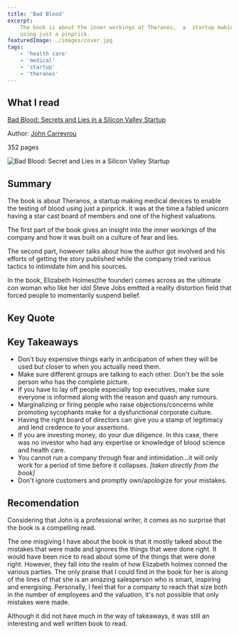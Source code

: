 ```yaml
---
title: 'Bad Blood'
excerpt:
    The book is about the inner workings at Theranos,  a  startup making medical devices to enable the testing of blood
    using just a pinprick.
featuredImage: ./images/cover.jpg
tags:
    - 'health care'
    - 'medical'
    - 'startup'
    - 'theranos'
---
```


## What I read

[Bad Blood: Secrets and Lies in a Silicon Valley Startup](https://www.amazon.com/Bad-Blood-Secrets-Silicon-Startup/dp/152473165X)

Author: [John Carreyrou](https://en.wikipedia.org/wiki/John_Carreyrou)

352 pages

![Bad Blood: Secret and Lies in a Silicon Valley Startup](./images/cover.jpg)

## Summary

The book is about Theranos, a startup making medical devices to enable the testing of blood using just a pinprick. It
was at the time a fabled unicorn having a star cast board of members and one of the highest valuations.

The first part of the book gives an insight into the inner workings of the company and how it was built on a culture of
fear and lies.

The second part, however talks about how the author got involved and his efforts of getting the story published while
the company tried various tactics to intimidate him and his sources.

In the book, Elizabeth Holmes(the founder) comes across as the ultimate con woman who like her idol Steve Jobs emitted a
reality distortion field that forced people to momentarily suspend belief.

## Key Quote

<Quote
    quote="
    This is what happens when you work to change things. First they think you're crazy, then they fight you, and then all of a sudden you change the world."
    author="Elizabeth Holmes"
/>

## Key Takeaways

-   Don't buy expensive things early in anticipation of when they will be used but closer to when you actually need
    them.
-   Make sure different groups are talking to each other. Don't be the sole person who has the complete picture.
-   If you have to lay off people especially top executives, make sure everyone is informed along with the reason and
    quash any rumours.
-   Marginalizing or firing people who raise objections/concerns while promoting sycophants make for a dysfunctional
    corporate culture.
-   Having the right board of directors can give you a stamp of legitimacy and lend credence to your assertions.
-   If you are investing money, do your due diligence. In this case, there was no investor who had any expertise or
    knowledge of blood science and health care.
-   You cannot run a company through fear and intimidation...it will only work for a period of time before it collapses.
    _[taken directly from the book]_
-   Don't ignore customers and promptly own/apologize for your mistakes.

## Recomendation

Considering that John is a professional writer, it comes as no surprise that the book is a compelling read.

The one misgiving I have about the book is that it mostly talked about the mistakes that were made and ignores the
things that were done right. It would have been nice to read about some of the things that were done right. However,
they fall into the realm of how Elizabeth holmes conned the various parties. The only praise that I could find in the
book for her is along of the lines of that she is an amazing salesperson who is smart, inspiring and energising.
Personally, I feel that for a company to reach that size both in the number of employees and the valuation, it's not
possible that only mistakes were made.

Although it did not have much in the way of takeaways, it was still an interesting and well written book to read.
